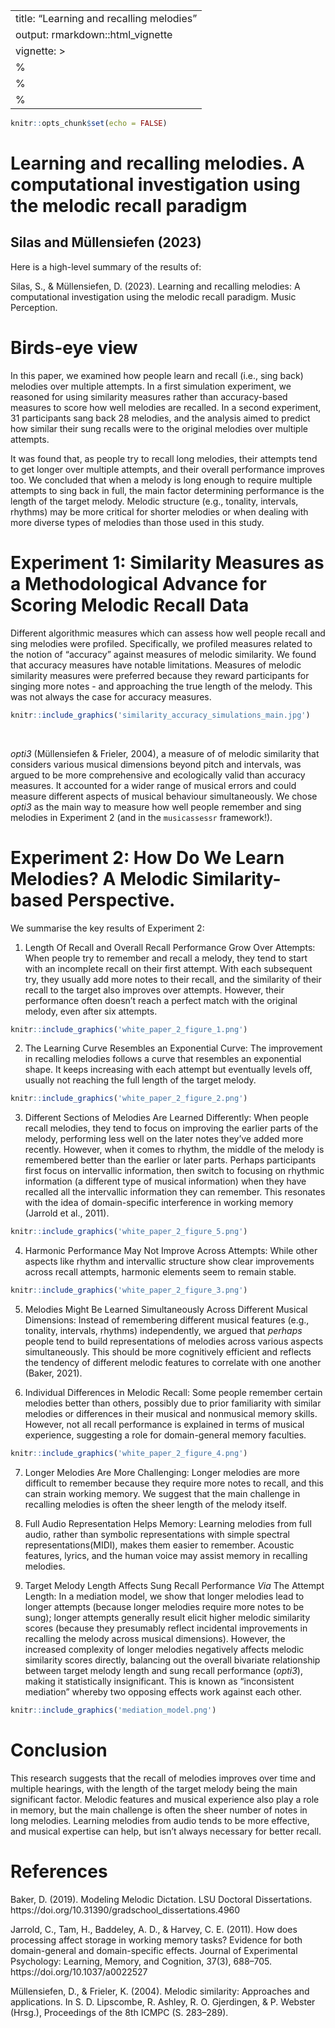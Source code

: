 
---
title: "Learning and recalling melodies"
output: rmarkdown::html_vignette
vignette: >
  %\VignetteIndexEntry{Learning and recalling melodies)}
  %\VignetteEngine{knitr::rmarkdown}
  %\VignetteEncoding{UTF-8}
---


```r

knitr::opts_chunk$set(echo = FALSE)

```

# Learning and recalling melodies. A computational investigation using the melodic recall paradigm

## Silas and Müllensiefen (2023)

Here is a high-level summary of the results of:

Silas, S., & Müllensiefen, D. (2023). Learning and recalling melodies: A computational investigation using the melodic recall paradigm. Music Perception.

# Birds-eye view

In this paper, we examined how people learn and recall (i.e., sing back) melodies over multiple attempts. In a first simulation experiment, we reasoned for using similarity measures rather than accuracy-based measures to score how well melodies are recalled. In a second experiment, 31 participants sang back 28 melodies, and the analysis aimed to predict how similar their sung recalls were to the original melodies over multiple attempts.

It was found that, as people try to recall long melodies, their attempts tend to get longer over multiple attempts, and their overall performance improves too. We concluded that when a melody is long enough to require multiple attempts to sing back in full, the main factor determining performance is the length of the target melody. Melodic structure (e.g., tonality, intervals, rhythms) may be more critical for shorter melodies or when dealing with more diverse types of melodies than those used in this study.

# Experiment 1: Similarity Measures as a Methodological Advance for Scoring Melodic Recall Data

Different algorithmic measures which can assess how well people recall and sing melodies were profiled. Specifically, we profiled measures related to the notion of "accuracy" against measures of melodic similarity. We found that accuracy measures have notable limitations. Measures of melodic similarity measures were preferred because they reward participants for singing more notes - and approaching the true length of the melody. This was not always the case for accuracy measures. 

```r

knitr::include_graphics('similarity_accuracy_simulations_main.jpg')

```

<br />

*opti3* (Müllensiefen & Frieler, 2004), a measure of of melodic similarity that considers various musical dimensions beyond pitch and intervals, was argued to be more comprehensive and ecologically valid than accuracy measures. It accounted for a wider range of musical errors and could measure different aspects of musical behaviour simultaneously. We chose *opti3* as the main way to measure how well people remember and sing melodies in Experiment 2 (and in the `musicassessr` framework!).


# Experiment 2: How Do We Learn Melodies? A Melodic Similarity-based Perspective.

We summarise the key results of Experiment 2:

1. Length Of Recall and Overall Recall Performance Grow Over Attempts: When people try to remember and recall a melody, they tend to start with an incomplete recall on their first attempt. With each subsequent try, they usually add more notes to their recall, and the similarity of their recall to the target also improves over attempts. However, their performance often doesn't reach a perfect match with the original melody, even after six attempts.


```r

knitr::include_graphics('white_paper_2_figure_1.png')

```

2. The Learning Curve Resembles an Exponential Curve: The improvement in recalling melodies follows a curve that resembles an exponential shape. It keeps increasing with each attempt but eventually levels off, usually not reaching the full length of the target melody.



```r

knitr::include_graphics('white_paper_2_figure_2.png')

```


3. Different Sections of Melodies Are Learned Differently: When people recall melodies, they tend to focus on improving the earlier parts of the melody, performing less well on the later notes they've added more recently. However, when it comes to rhythm, the middle of the melody is remembered better than the earlier or later parts. Perhaps participants first focus on intervallic information, then switch to focusing on rhythmic information (a different type of musical information) when they have recalled all the intervallic information they can remember. This resonates with the idea of domain-specific interference in working memory (Jarrold et al., 2011).

```r

knitr::include_graphics('white_paper_2_figure_5.png')

```

4. Harmonic Performance May Not Improve Across Attempts: While other aspects like rhythm and intervallic structure show clear improvements across recall attempts, harmonic elements seem to remain stable.


```r

knitr::include_graphics('white_paper_2_figure_3.png')

```

5. Melodies Might Be Learned Simultaneously Across Different Musical Dimensions: Instead of remembering different musical features (e.g., tonality, intervals, rhythms) independently, we argued that *perhaps* people tend to build representations of melodies across various aspects simultaneously. This should be more cognitively efficient and reflects the tendency of different melodic features to correlate with one another (Baker, 2021).

6. Individual Differences in Melodic Recall: Some people remember certain melodies better than others, possibly due to prior familiarity with similar melodies or differences in their musical and nonmusical memory skills. However, not all recall performance is explained in terms of musical experience, suggesting a role for domain-general memory faculties.


```r

knitr::include_graphics('white_paper_2_figure_4.png')

```

7. Longer Melodies Are More Challenging: Longer melodies are more difficult to remember because they require more notes to recall, and this can strain working memory. We suggest that the main challenge in recalling melodies is often the sheer length of the melody itself.

8. Full Audio Representation Helps Memory: Learning melodies from full audio, rather than symbolic representations with simple spectral representations(MIDI), makes them easier to remember. Acoustic features, lyrics, and the human voice may assist memory in recalling melodies.

9. Target Melody Length Affects Sung Recall Performance *Via* The Attempt Length: In a mediation model, we show that longer melodies lead to longer attempts (because longer melodies require more notes to be sung); longer attempts generally result elicit higher melodic similarity scores (because they presumably reflect incidental improvements in recalling the melody across musical dimensions). However, the increased complexity of longer melodies negatively affects melodic similarity scores directly, balancing out the overall bivariate relationship between target melody length and sung recall performance (*opti3*), making it statistically insignificant. This is known as "inconsistent mediation" whereby two opposing effects work against each other.

```r

knitr::include_graphics('mediation_model.png')

```


# Conclusion

This research suggests that the recall of melodies improves over time and multiple hearings, with the length of the target melody being the main significant factor. Melodic features and musical experience also play a role in memory, but the main challenge is often the sheer number of notes in long melodies. Learning melodies from audio tends to be more effective, and musical expertise can help, but isn't always necessary for better recall.

# References

Baker, D. (2019). Modeling Melodic Dictation. LSU Doctoral Dissertations. https://doi.org/10.31390/gradschool_dissertations.4960

Jarrold, C., Tam, H., Baddeley, A. D., & Harvey, C. E. (2011). How does processing affect storage in working memory tasks? Evidence for both domain-general and domain-specific effects. Journal of Experimental Psychology: Learning, Memory, and Cognition, 37(3), 688–705. https://doi.org/10.1037/a0022527

Müllensiefen, D., & Frieler, K. (2004). Melodic similarity: Approaches and applications. In S. D. Lipscombe, R. Ashley, R. O. Gjerdingen, & P. Webster (Hrsg.), Proceedings of the 8th ICMPC (S. 283–289).

